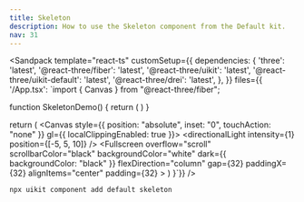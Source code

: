 ```yaml
---
title: Skeleton
description: How to use the Skeleton component from the Default kit.
nav: 31
---
```


<Sandpack
  template="react-ts"
  customSetup={{
    dependencies: {
      'three': 'latest',
      '@react-three/fiber': 'latest',
      '@react-three/uikit': 'latest',
      '@react-three/uikit-default': 'latest',
      '@react-three/drei': 'latest',
    },
  }}
  files={{
    '/App.tsx': `import { Canvas } from "@react-three/fiber";

function SkeletonDemo() {
  return (
    <Container flexDirection="row" alignItems="center" gap={16}>
      <Skeleton borderRadius={1000} height={48} width={48} />
      <Container flexDirection="column" gap={8}>
        <Skeleton height={16} width={250} />
        <Skeleton height={16} width={200} />
      </Container>
    </Container>
  )
}

  return (
    <Canvas style={{ position: "absolute", inset: "0", touchAction: "none" }} gl={{ localClippingEnabled: true }}>
      <ambientLight intensity={0.5} />
      <directionalLight intensity={1} position={[-5, 5, 10]} />
      <Defaults>
        <Fullscreen
          overflow="scroll"
          scrollbarColor="black"
          backgroundColor="white"
          dark={{ backgroundColor: "black" }}
          flexDirection="column"
          gap={32}
          paddingX={32}
          alignItems="center"
          padding={32}
        >
          <DialogAnchor><SkeletonDemo /></DialogAnchor>
        </Fullscreen>
      </Defaults>
    </Canvas>
  )
}`}}
/>

```bash
npx uikit component add default skeleton
```